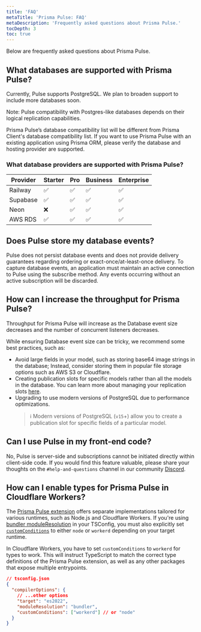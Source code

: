 ```yaml
---
title: 'FAQ'
metaTitle: 'Prisma Pulse: FAQ'
metaDescription: 'Frequently asked questions about Prisma Pulse.'
tocDepth: 3
toc: true
---
```


<TopBlock>

Below are frequently asked questions about Prisma Pulse.

</TopBlock>

## What databases are supported with Prisma Pulse?

Currently, Pulse supports PostgreSQL. We plan to broaden support to include more databases soon.

<Admonition type="info">

Note: Pulse compatibility with Postgres-like databases depends on their logical replication capabilities.

</Admonition>

<Admonition type="warning">

Prisma Pulse’s database compatibility list will be different from Prisma Client's database compatibility list. If you want to use Prisma Pulse with an existing application using Prisma ORM, please verify the database and hosting provider are supported.

</Admonition>

### What database providers are supported with Prisma Pulse?

| Provider | Starter | Pro | Business | Enterprise |
| -------- | ------- | --- | -------- | ---------- |
| Railway  | ✅      | ✅  | ✅       | ✅         |
| Supabase | ✅      | ✅  | ✅       | ✅         |
| Neon     | ❌      | ✅  | ✅       | ✅         |
| AWS RDS  | ✅      | ✅  | ✅       | ✅         |

## Does Pulse store my database events?

Pulse does not persist database events and does not provide delivery guarantees regarding ordering or exact-once/at-least-once delivery.
To capture database events, an application must maintain an active connection to Pulse using the subscribe method. Any events occurring without an active subscription will be discarded.

## How can I increase the throughput for Prisma Pulse?

Throughput for Prisma Pulse will increase as the Database event size decreases and the number of concurrent listeners decreases.

While ensuring Database event size can be tricky, we recommend some best practices, such as:

- Avoid large fields in your model, such as storing base64 image strings in the database; Instead, consider storing them in popular file storage options such as AWS S3 or Cloudflare.
- Creating publication slots for specific models rather than all the models in the database. You can learn more about managing your replication slots [here](/pulse/database-setup/general-database-instructions#max_replication_slots).
- Upgrading to use modern versions of PostgreSQL due to performance optimizations.
  > ℹ️ Modern versions of PostgreSQL (`v15`+) allow you to create a publication slot for specific fields of a particular model.

## Can I use Pulse in my front-end code?

No, Pulse is server-side and subscriptions cannot be initiated directly within client-side code. If you would find this feature valuable, please share your thoughts on the `#help-and-questions` channel in our community [Discord](https://pris.ly/discord).

## How can I enable types for Prisma Pulse in Cloudflare Workers?

The [Prisma Pulse extension](https://www.npmjs.com/package/@prisma/extension-pulse) offers separate implementations tailored for various runtimes, such as Node.js and Cloudflare Workers. If you're using [bundler moduleResolution](https://www.typescriptlang.org/docs/handbook/modules/reference.html#bundler) in your TSConfig, you must also explicitly set [`customConditions`](https://www.typescriptlang.org/tsconfig/#customConditions) to either `node` or `workerd` depending on your target runtime. 

In Cloudflare Workers, you have to set `customConditions` to `workerd` for types to work. This will instruct TypeScript to match the correct type definitions of the Prisma Pulse extension, as well as any other packages that expose multiple entrypoints.

```json
// tsconfig.json
{
  "compilerOptions": {
    // ...other options
    "target": "es2022",
    "moduleResolution": "bundler",
    "customConditions": ["workerd"] // or "node"
  }
}
```